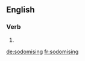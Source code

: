 
==English==

===Verb===
{{head|en|present participle}}

# {{present participle of|sodomise|lang=en}}

[[de:sodomising]]
[[fr:sodomising]]